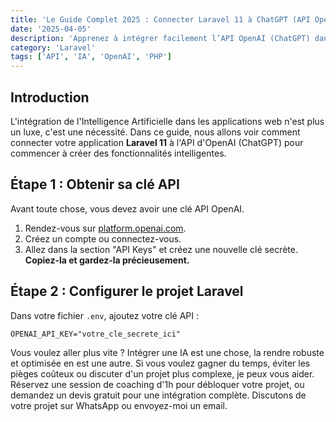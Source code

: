 ```yaml
---
title: 'Le Guide Complet 2025 : Connecter Laravel 11 à ChatGPT (API OpenAI)'
date: '2025-04-05'
description: 'Apprenez à intégrer facilement l’API OpenAI (ChatGPT) dans votre application Laravel 11. Un guide étape par étape pour les développeurs qui veulent ajouter de l’IA à leurs projets.'
category: 'Laravel'
tags: ['API', 'IA', 'OpenAI', 'PHP']
---
```


## Introduction

L'intégration de l'Intelligence Artificielle dans les applications web n'est plus un luxe, c'est une nécessité. Dans ce guide, nous allons voir comment connecter votre application **Laravel 11** à l'API d'OpenAI (ChatGPT) pour commencer à créer des fonctionnalités intelligentes.

## Étape 1 : Obtenir sa clé API

Avant toute chose, vous devez avoir une clé API OpenAI.

1.  Rendez-vous sur [platform.openai.com](https://platform.openai.com/).
2.  Créez un compte ou connectez-vous.
3.  Allez dans la section "API Keys" et créez une nouvelle clé secrète. **Copiez-la et gardez-la précieusement.**

## Étape 2 : Configurer le projet Laravel

Dans votre fichier `.env`, ajoutez votre clé API :

```env
OPENAI_API_KEY="votre_cle_secrete_ici"
```

Vous voulez aller plus vite ?
Intégrer une IA est une chose, la rendre robuste et optimisée en est une autre. Si vous voulez gagner du temps, éviter les pièges coûteux ou discuter d'un projet plus complexe, je peux vous aider.
Réservez une session de coaching d'1h pour débloquer votre projet, ou demandez un devis gratuit pour une intégration complète.
Discutons de votre projet sur WhatsApp ou envoyez-moi un email.